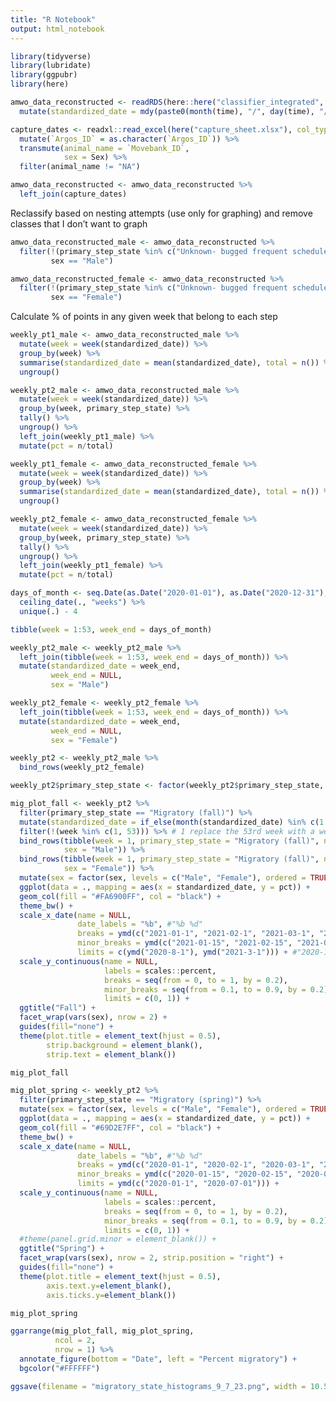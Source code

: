 ```yaml
---
title: "R Notebook"
output: html_notebook
---
```


```r
library(tidyverse)
library(lubridate)
library(ggpubr)
library(here)
```

```r
amwo_data_reconstructed <- readRDS(here::here("classifier_integrated", "fac_primary_state_delineation.rds")) %>% 
  mutate(standardized_date = mdy(paste0(month(time), "/", day(time), "/2020")))

capture_dates <- readxl::read_excel(here("capture_sheet.xlsx"), col_types = c("text", "text", "date", "numeric", "numeric", "numeric", "numeric", "text", "text", "text", "text", "text", "text", "numeric", "numeric", "numeric", "numeric", "numeric", "text", "text", "text", "text", "text", "text")) %>%
  mutate(`Argos_ID` = as.character(`Argos_ID`)) %>%
  transmute(animal_name = `Movebank_ID`,
            sex = Sex) %>% 
  filter(animal_name != "NA")

amwo_data_reconstructed <- amwo_data_reconstructed %>% 
  left_join(capture_dates)
```

Reclassify based on nesting attempts (use only for graphing) and remove classes that I don't want to graph
```r
amwo_data_reconstructed_male <- amwo_data_reconstructed %>% 
  filter(!(primary_step_state %in% c("Unknown- bugged frequent schedule", "Dispersal", "Foray loop", "Migratory (summer)")),
         sex == "Male")

amwo_data_reconstructed_female <- amwo_data_reconstructed %>% 
  filter(!(primary_step_state %in% c("Unknown- bugged frequent schedule", "Dispersal", "Foray loop", "Migratory (summer)")),
         sex == "Female")
```

Calculate % of points in any given week that belong to each step
```r
weekly_pt1_male <- amwo_data_reconstructed_male %>% 
  mutate(week = week(standardized_date)) %>% 
  group_by(week) %>% 
  summarise(standardized_date = mean(standardized_date), total = n()) %>% #mean
  ungroup()

weekly_pt2_male <- amwo_data_reconstructed_male %>% 
  mutate(week = week(standardized_date)) %>% 
  group_by(week, primary_step_state) %>% 
  tally() %>% 
  ungroup() %>% 
  left_join(weekly_pt1_male) %>% 
  mutate(pct = n/total)

weekly_pt1_female <- amwo_data_reconstructed_female %>% 
  mutate(week = week(standardized_date)) %>% 
  group_by(week) %>% 
  summarise(standardized_date = mean(standardized_date), total = n()) %>% #mean
  ungroup()

weekly_pt2_female <- amwo_data_reconstructed_female %>% 
  mutate(week = week(standardized_date)) %>% 
  group_by(week, primary_step_state) %>% 
  tally() %>% 
  ungroup() %>% 
  left_join(weekly_pt1_female) %>% 
  mutate(pct = n/total)

days_of_month <- seq.Date(as.Date("2020-01-01"), as.Date("2020-12-31"), by = 1) %>% 
  ceiling_date(., "weeks") %>% 
  unique(.) - 4

tibble(week = 1:53, week_end = days_of_month)

weekly_pt2_male <- weekly_pt2_male %>% 
  left_join(tibble(week = 1:53, week_end = days_of_month)) %>% 
  mutate(standardized_date = week_end,
         week_end = NULL,
         sex = "Male")

weekly_pt2_female <- weekly_pt2_female %>% 
  left_join(tibble(week = 1:53, week_end = days_of_month)) %>% 
  mutate(standardized_date = week_end,
         week_end = NULL,
         sex = "Female")

weekly_pt2 <- weekly_pt2_male %>% 
  bind_rows(weekly_pt2_female)

weekly_pt2$primary_step_state <- factor(weekly_pt2$primary_step_state, levels = c("Stationary", "Migratory (fall)", "Migratory (spring)"), ordered = TRUE)
```


```r
mig_plot_fall <- weekly_pt2 %>% 
  filter(primary_step_state == "Migratory (fall)") %>% 
  mutate(standardized_date = if_else(month(standardized_date) %in% c(1:7), mdy(paste0(month(standardized_date), "/", day(standardized_date), "/2021")), standardized_date)) %>% 
  filter(!(week %in% c(1, 53))) %>% # 1 replace the 53rd week with a week starting on Jan 1 with an averaged value 
  bind_rows(tibble(week = 1, primary_step_state = "Migratory (fall)", n = 25 + 10, standardized_date = ymd("2020-12-31"), total = 263 + 111, pct = (25 + 10)/(263 + 111),
            sex = "Male")) %>% 
  bind_rows(tibble(week = 1, primary_step_state = "Migratory (fall)", n = 28 + 19, standardized_date = ymd("2020-12-31"), total = 270 + 138, pct = (28 + 19)/(270 + 138),
            sex = "Female")) %>% 
  mutate(sex = factor(sex, levels = c("Male", "Female"), ordered = TRUE)) %>% 
  ggplot(data = ., mapping = aes(x = standardized_date, y = pct)) +
  geom_col(fill = "#FA6900FF", col = "black") +
  theme_bw() + 
  scale_x_date(name = NULL,
               date_labels = "%b", #"%b %d"
               breaks = ymd(c("2021-01-1", "2021-02-1", "2021-03-1", "2021-04-1", "2021-05-1", "2021-06-1", "2021-07-1", "2020-08-1", "2020-09-1", "2020-10-1", "2020-11-1", "2020-12-1")),
               minor_breaks = ymd(c("2021-01-15", "2021-02-15", "2021-03-15", "2021-04-15", "2021-05-15", "2021-06-15", "2020-07-15", "2020-08-15", "2020-09-15", "2020-10-15", "2020-11-15", "2020-12-15")),
               limits = c(ymd("2020-8-1"), ymd("2021-3-1"))) + #"2020-10-1"
  scale_y_continuous(name = NULL,
                     labels = scales::percent,
                     breaks = seq(from = 0, to = 1, by = 0.2),
                     minor_breaks = seq(from = 0.1, to = 0.9, by = 0.2),
                     limits = c(0, 1)) +
  ggtitle("Fall") +
  facet_wrap(vars(sex), nrow = 2) + 
  guides(fill="none") +
  theme(plot.title = element_text(hjust = 0.5),
        strip.background = element_blank(), 
        strip.text = element_blank())

mig_plot_fall
```


```r
mig_plot_spring <- weekly_pt2 %>% 
  filter(primary_step_state == "Migratory (spring)") %>%
  mutate(sex = factor(sex, levels = c("Male", "Female"), ordered = TRUE)) %>% 
  ggplot(data = ., mapping = aes(x = standardized_date, y = pct)) + 
  geom_col(fill = "#69D2E7FF", col = "black") +
  theme_bw() + 
  scale_x_date(name = NULL,
               date_labels = "%b", #"%b %d"
               breaks = ymd(c("2020-01-1", "2020-02-1", "2020-03-1", "2020-04-1", "2020-05-1", "2020-06-1", "2020-07-1", "2020-08-1", "2020-09-1", "2020-10-1", "2020-11-1", "2020-12-1")),
               minor_breaks = ymd(c("2020-01-15", "2020-02-15", "2020-03-15", "2020-04-15", "2020-05-15", "2020-06-15", "2020-07-15", "2020-08-15", "2020-09-15", "2020-10-15", "2020-11-15", "2020-12-15")),
               limits = ymd(c("2020-01-1", "2020-07-01"))) +
  scale_y_continuous(name = NULL,
                     labels = scales::percent,
                     breaks = seq(from = 0, to = 1, by = 0.2),
                     minor_breaks = seq(from = 0.1, to = 0.9, by = 0.2),
                     limits = c(0, 1)) +
  #theme(panel.grid.minor = element_blank()) +
  ggtitle("Spring") +
  facet_wrap(vars(sex), nrow = 2, strip.position = "right") + 
  guides(fill="none") +
  theme(plot.title = element_text(hjust = 0.5),
        axis.text.y=element_blank(),
        axis.ticks.y=element_blank())

mig_plot_spring
```

```r
ggarrange(mig_plot_fall, mig_plot_spring, 
          ncol = 2, 
          nrow = 1) %>% 
  annotate_figure(bottom = "Date", left = "Percent migratory") +
  bgcolor("#FFFFFF")

ggsave(filename = "migratory_state_histograms_9_7_23.png", width = 10.5/1.5, height = 6/1.5)
```
